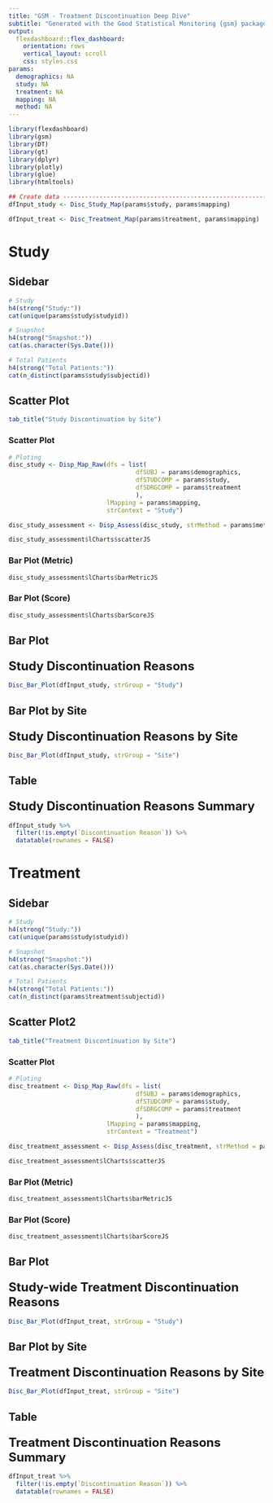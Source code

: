 ```yaml
---
title: "GSM - Treatment Discontinuation Deep Dive"
subtitle: "Generated with the Good Statistical Monitoring {gsm} package"
output: 
  flexdashboard::flex_dashboard:
    orientation: rows
    vertical_layout: scroll
    css: styles.css
params:
  demographics: NA
  study: NA
  treatment: NA
  mapping: NA
  method: NA
---
```


```r
library(flexdashboard)
library(gsm)
library(DT)
library(gt)
library(dplyr)
library(plotly)
library(glue)
library(htmltools)
```

```r
## Create data --------------------------------------------------------
dfInput_study <- Disc_Study_Map(params$study, params$mapping)

dfInput_treat <- Disc_Treatment_Map(params$treatment, params$mapping)

```

Study
================================================================

Sidebar {.sidebar}
----------------------------------------------------------------
```r
# Study
h4(strong("Study:"))
cat(unique(params$study$studyid))

# Snapshot
h4(strong("Snapshot:"))
cat(as.character(Sys.Date()))

# Total Patients
h4(strong("Total Patients:"))
cat(n_distinct(params$study$subjectid))

```

Scatter Plot {.tabset .tabset-fade}
----------------------------------------------------------------

```r
tab_title("Study Discontinuation by Site")
```

### <font size=3px>**Scatter Plot**</font> 
```r
# Ploting
disc_study <- Disp_Map_Raw(dfs = list(
                                   dfSUBJ = params$demographics,
                                   dfSTUDCOMP = params$study,
                                   dfSDRGCOMP = params$treatment
                                   ),
                           lMapping = params$mapping, 
                           strContext = "Study")

disc_study_assessment <- Disp_Assess(disc_study, strMethod = params$method, bMakeCharts = TRUE)

disc_study_assessment$lCharts$scatterJS

```

### <font size=3px>**Bar Plot (Metric)**</font> 
```r
disc_study_assessment$lCharts$barMetricJS
```

### <font size=3px>**Bar Plot (Score)**</font> 
```r
disc_study_assessment$lCharts$barScoreJS
```

Bar Plot
----------------------------------------------------------------
### <font size=5px>**Study Discontinuation Reasons**</font> 

```r
Disc_Bar_Plot(dfInput_study, strGroup = "Study")
```

Bar Plot by Site
----------------------------------------------------------------
### <font size=5px>**Study Discontinuation Reasons by Site**</font>
```r
Disc_Bar_Plot(dfInput_study, strGroup = "Site")
```

Table
----------------------------------------------------------------
### <font size=5px>**Study Discontinuation Reasons Summary**</font> 

```r
dfInput_study %>%
  filter(!is.empty(`Discontinuation Reason`)) %>%
  datatable(rownames = FALSE)

```


Treatment
================================================================

Sidebar {.sidebar}
----------------------------------------------------------------
```r
# Study
h4(strong("Study:"))
cat(unique(params$study$studyid))

# Snapshot
h4(strong("Snapshot:"))
cat(as.character(Sys.Date()))

# Total Patients
h4(strong("Total Patients:"))
cat(n_distinct(params$treatment$subjectid))

```

Scatter Plot2 {.tabset .tabset-fade}
----------------------------------------------------------------

```r
tab_title("Treatment Discontinuation by Site")
```

### <font size=3px>**Scatter Plot**</font> 
```r
# Ploting
disc_treatment <- Disp_Map_Raw(dfs = list(
                                   dfSUBJ = params$demographics,
                                   dfSTUDCOMP = params$study,
                                   dfSDRGCOMP = params$treatment
                                   ),
                           lMapping = params$mapping, 
                           strContext = "Treatment")

disc_treatment_assessment <- Disp_Assess(disc_treatment, strMethod = params$method, bMakeCharts = TRUE)

disc_treatment_assessment$lCharts$scatterJS

```

### <font size=3px>**Bar Plot (Metric)**</font> 
```r
disc_treatment_assessment$lCharts$barMetricJS
```

### <font size=3px>**Bar Plot (Score)**</font> 
```r
disc_treatment_assessment$lCharts$barScoreJS
```

Bar Plot
----------------------------------------------------------------
### <font size=5px>**Study-wide Treatment Discontinuation Reasons**</font> 

```r
Disc_Bar_Plot(dfInput_treat, strGroup = "Study")
```

Bar Plot by Site
----------------------------------------------------------------
### <font size=5px>**Treatment Discontinuation Reasons by Site**</font>
```r
Disc_Bar_Plot(dfInput_treat, strGroup = "Site")
```

Table
----------------------------------------------------------------
### <font size=5px>**Treatment Discontinuation Reasons Summary**</font> 

```r
dfInput_treat %>%
  filter(!is.empty(`Discontinuation Reason`)) %>%
  datatable(rownames = FALSE)

```


